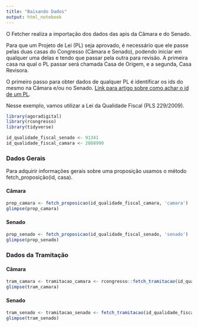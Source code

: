 ```yaml
---
title: "Baixando Dados"
output: html_notebook
---
```


O Fetcher realiza a importação dos dados das apis da Câmara e do Senado.

Para que um Projeto de Lei (PL) seja aprovado, é necessário que ele passe pelas duas casas do Congresso (Câmara e Senado), podendo iniciar em qualquer uma delas e tendo que passar pela outra para revisão. A primeira casa na qual o PL passar será chamada Casa de Origem, e a segunda, Casa Revisora.

O primeiro passo para obter dados de qualquer PL é identificar os ids do mesmo na Câmara e/ou no Senado. [Link para artigo sobre como achar o id de um PL](). 

Nesse exemplo, vamos utilizar a Lei da Qualidade Fiscal (PLS 229/2009).


```r
library(agoradigital)
library(rcongresso)
library(tidyverse)

id_qualidade_fiscal_senado <- 91341
id_qualidade_fiscal_camara <- 2088990
```
### Dados Gerais

Para adquirir informações gerais sobre uma proposição usamos o método fetch_proposição(id, casa).

#### Câmara

```r
prop_camara <- fetch_proposicao(id_qualidade_fiscal_camara, 'camara')
glimpse(prop_camara)
```

#### Senado

```r
prop_senado <- fetch_proposicao(id_qualidade_fiscal_senado, 'senado')
glimpse(prop_senado)
```

### Dados da Tramitação

#### Câmara

```r
tram_camara <- tramitacao_camara <- rcongresso::fetch_tramitacao(id_qualidade_fiscal_camara)
glimpse(tram_camara)
```

#### Senado

```r
tram_senado <- tramitacao_senado <- fetch_tramitacao(id_qualidade_fiscal_senado)
glimpse(tram_senado)
```
